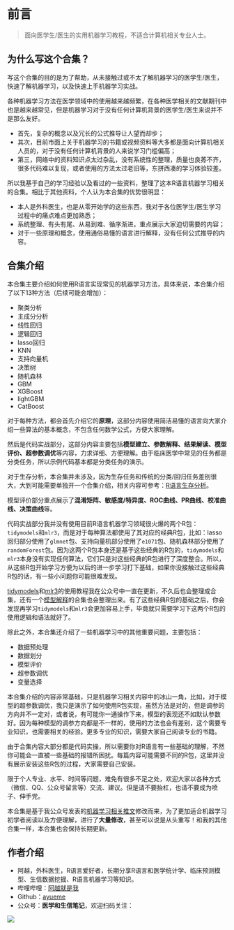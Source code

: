 # 前言 {.unnumbered}

> 面向医学生/医生的实用机器学习教程，不适合计算机相关专业人士。

## 为什么写这个合集？

写这个合集的目的是为了帮助，从未接触过或不太了解机器学习的医学生/医生，快速了解机器学习，以及快速上手机器学习实战。

各种机器学习方法在医学领域中的使用越来越频繁，在各种医学相关的文献期刊中也是越来越常见，但是机器学习对于没有任何计算机背景的医学生/医生来说并不是那么友好。

-   首先，复杂的概念以及冗长的公式推导让人望而却步；
-   其次，目前市面上关于机器学习的书籍或视频资料等大多都是面向计算机相关人员的，对于没有任何计算机背景的人来说学习门槛偏高；
-   第三，网络中的资料知识点太过杂乱，没有系统性的整理，质量也良莠不齐，很多代码难以复现，或者使用的方法太过老旧等，东拼西凑的学习体验较差。

所以我基于自己的学习经验以及看过的一些资料，整理了这本R语言机器学习相关的合集。相比于其他资料，个人认为本合集的优势很明显：

-   本人是外科医生，也是从零开始学的这些东西，我对于各位医学生/医生学习过程中的痛点难点更加熟悉；
-   系统整理、有头有尾、从易到难、循序渐进，重点展示大家迫切需要的内容；
-   对于一些原理和概念，使用通俗易懂的语言进行解释，没有任何公式推导的内容。

## 合集介绍

本合集主要介绍如何使用R语言实现常见的机器学习方法，具体来说，本合集介绍了以下13种方法（后续可能会增加）：

-   聚类分析
-   主成分分析
-   线性回归
-   逻辑回归
-   lasso回归
-   KNN
-   支持向量机
-   决策树
-   随机森林
-   GBM
-   XGBoost
-   lightGBM
-   CatBoost

对于每种方法，都会首先介绍它的**原理**，这部分内容使用简洁易懂的语言向大家介绍一些算法的基本概念，不包含任何数学公式，方便大家理解。

然后是代码实战部分，这部分内容主要包括**模型建立、参数解释、结果解读、模型评价、超参数调优**等内容，力求详细、方便理解。由于临床医学中常见的任务都是分类任务，所以示例代码基本都是分类任务的演示。

对于生存分析，本合集并未涉及，因为生存任务和传统的分类/回归任务差别很大，大到可能需要单独开一个合集介绍，相关内容可参考：[R语言生存分析](https://mp.weixin.qq.com/mp/appmsgalbum?__biz=MzUzOTQzNzU0NA==&action=getalbum&album_id=3157207532101337088&uin=&key=&devicetype=Windows+11+x64&version=63090a13&lang=zh_CN&ascene=0&session_us=gh_28ea67f3b544)。

模型评价部分重点展示了**混淆矩阵、敏感度/特异度、ROC曲线、PR曲线、校准曲线、决策曲线**等。

代码实战部分我并没有使用目前R语言机器学习领域很火爆的两个R包：`tidymodels`和`mlr3`，而是对于每种算法都使用了其对应的经典R包，比如：lasso回归部分使用了`glmnet`包、支持向量机部分使用了`e1071`包、随机森林部分使用了`randomForest`包。因为这两个R包本身还是基于这些经典的R包的，`tidymodels`和`mlr3`本身没有实现任何算法，它们只是对这些经典的R包进行了深度整合。所以，从这些R包开始学习方便为以后的进一步学习打下基础，如果你没接触过这些经典R包的话，有一些小问题你可能很难发现。

[tidymodels](https://mp.weixin.qq.com/mp/appmsgalbum?__biz=MzUzOTQzNzU0NA==&action=getalbum&album_id=2471700721298735105&scene=173&subscene=&sessionid=svr_a3acb4420ea&enterid=1714226193&from_msgid=2247500711&from_itemidx=1&count=3&nolastread=1#wechat_redirect)和[mlr3](https://mp.weixin.qq.com/mp/appmsgalbum?__biz=MzUzOTQzNzU0NA==&action=getalbum&album_id=2267367378386731015&scene=173&subscene=&sessionid=svr_f66a5e6830a&enterid=1714226166&from_msgid=2247500669&from_itemidx=1&count=3&nolastread=1#wechat_redirect)的使用教程我在公众号中一直在更新，不久后也会整理成合集，还有一个[模型解释](https://mp.weixin.qq.com/mp/appmsgalbum?__biz=MzUzOTQzNzU0NA==&action=getalbum&album_id=3302133732023369734&scene=173&subscene=&sessionid=svr_a8bea36737a&enterid=1714226258&from_msgid=2247501031&from_itemidx=1&count=3&nolastread=1#wechat_redirect)的合集也会整理出来。有了这些经典R包的基础之后，你会发现再学习`tidymodels`和`mlr3`会更加容易上手，毕竟就只需要学习下这两个R包的使用逻辑和语法就好了。

除此之外，本合集还介绍了一些机器学习中的其他重要问题，主要包括：

-   数据预处理
-   数据划分
-   模型评价
-   超参数调优
-   变量选择

本合集介绍的内容非常基础，只是机器学习相关内容中的冰山一角，比如，对于模型的超参数调优，我只是演示了如何使用R包实现，虽然方法是对的，但是调参的方向并不一定对，或者说，有可能你一通操作下来，模型的表现还不如默认参数好。因为每种模型的调参方向都是不一样的，使用的方法也会有差别，这个需要专业知识，也需要相关的经验。更多专业的知识，需要大家自己阅读专业的书籍。

由于合集内容大部分都是代码实操，所以需要你对R语言有一些基础的理解，不然你可能会一直被一些基础的报错所困扰。每篇内容可能需要不同的R包，这里并没有展示安装这些R包的过程，大家需要自己安装。

限于个人专业、水平、时间等问题，难免有很多不足之处，欢迎大家以各种方式（微信、QQ、公众号留言等）交流、建议。但是请不要抬杠，也请不要成为喷子、伸手党。

:::{.callout-note}
本合集是基于我公众号发表的[机器学习相关推文](https://mp.weixin.qq.com/mp/appmsgalbum?__biz=MzUzOTQzNzU0NA==&action=getalbum&album_id=2267367379124928515&scene=126&sessionid=523916997&uin=&key=&devicetype=Windows+11+x64&version=63090819&lang=zh_CN&ascene=0)修改而来，为了更加适合机器学习初学者阅读以及方便理解，进行了**大量修改**，甚至可以说是从头重写！和我的其他合集一样，本合集也会保持长期更新。
:::

## 作者介绍

-   阿越，外科医生，R语言爱好者，长期分享R语言和医学统计学、临床预测模型、生信数据挖掘、R语言机器学习等知识。
-   哔哩哔哩：[阿越就是我](https://space.bilibili.com/42460432)
-   Github：[ayueme](https://github.com/ayueme)
-   公众号：**医学和生信笔记**，欢迎扫码关注：

![](figs/46346465dfgdfgd.jpg)